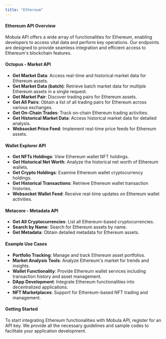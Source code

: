 ```yaml
---
title: "Ethereum"
---
```


#### Ethereum API Overview

Mobula API offers a wide array of functionalities for Ethereum, enabling developers to access vital data and perform key operations. Our endpoints are designed to provide seamless integration and efficient access to Ethereum's blockchain features.

#### Octopus - Market API

- **Get Market Data**: Access real-time and historical market data for Ethereum assets.
- **Get Market Data (batch)**: Retrieve batch market data for multiple Ethereum assets in a single request.
- **Get Market Pair**: Discover trading pairs for Ethereum assets.
- **Get All Pairs**: Obtain a list of all trading pairs for Ethereum across various exchanges.
- **Get On-Chain Trades**: Track on-chain Ethereum trading activities.
- **Get Historical Market Data**: Access historical market data for detailed analysis.
- **Websocket Price Feed**: Implement real-time price feeds for Ethereum assets.

#### Wallet Explorer API

- **Get NFTs Holdings**: View Ethereum wallet NFT holdings.
- **Get Historical Net Worth**: Analyze the historical net worth of Ethereum wallets.
- **Get Crypto Holdings**: Examine Ethereum wallet cryptocurrency holdings.
- **Get Historical Transactions**: Retrieve Ethereum wallet transaction histories.
- **Websocket Wallet Feed**: Receive real-time updates on Ethereum wallet activities.

#### Metacore - Metadata API

- **Get All Cryptocurrencies**: List all Ethereum-based cryptocurrencies.
- **Search by Name**: Search for Ethereum assets by name.
- **Get Metadata**: Obtain detailed metadata for Ethereum assets.

#### Example Use Cases

- **Portfolio Tracking**: Manage and track Ethereum asset portfolios.
- **Market Analysis Tools**: Analyze Ethereum's market for trends and insights.
- **Wallet Functionality**: Provide Ethereum wallet services including transaction history and asset management.
- **DApp Development**: Integrate Ethereum functionalities into decentralized applications.
- **NFT Marketplaces**: Support for Ethereum-based NFT trading and management.

#### Getting Started

To start integrating Ethereum functionalities with Mobula API, register for an API key. We provide all the necessary guidelines and sample codes to facilitate your application development.
